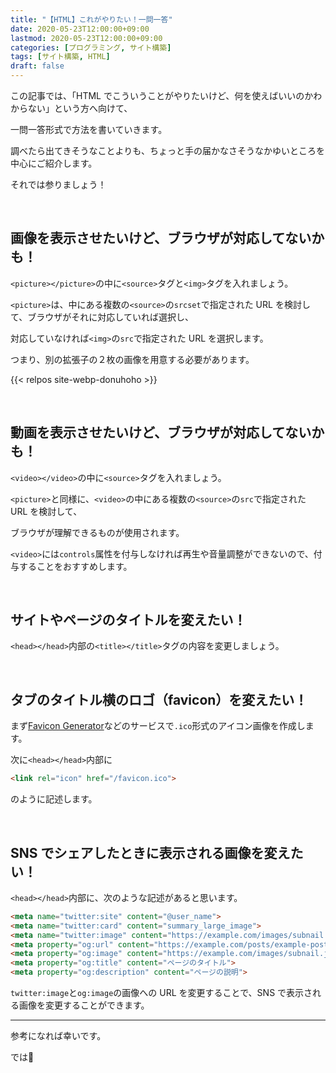 ```yaml
---
title: "【HTML】これがやりたい！一問一答"
date: 2020-05-23T12:00:00+09:00
lastmod: 2020-05-23T12:00:00+09:00
categories: [プログラミング, サイト構築]
tags: [サイト構築, HTML]
draft: false
---
```


この記事では、「HTML でこういうことがやりたいけど、何を使えばいいのかわからない」という方へ向けて、

一問一答形式で方法を書いていきます。

調べたら出てきそうなことよりも、ちょっと手の届かなさそうなかゆいところを中心にご紹介します。

それでは参りましょう！

<!--more-->

<br/>

## 画像を表示させたいけど、ブラウザが対応してないかも！

`<picture></picture>`の中に`<source>`タグと`<img>`タグを入れましょう。

`<picture>`は、中にある複数の`<source>`の`srcset`で指定された URL を検討して、ブラウザがそれに対応していれば選択し、

対応していなければ`<img>`の`src`で指定された URL を選択します。

つまり、別の拡張子の２枚の画像を用意する必要があります。

{{< relpos site-webp-donuhoho >}}

<br/>

## 動画を表示させたいけど、ブラウザが対応してないかも！

`<video></video>`の中に`<source>`タグを入れましょう。

`<picture>`と同様に、`<video>`の中にある複数の`<source>`の`src`で指定された URL を検討して、

ブラウザが理解できるものが使用されます。

`<video>`には`controls`属性を付与しなければ再生や音量調整ができないので、付与することをおすすめします。

<br/>

## サイトやページのタイトルを変えたい！

<postimage src="tab-title" alt="サイトタイトル" />

`<head></head>`内部の`<title></title>`タグの内容を変更しましょう。

<br/>

## タブのタイトル横のロゴ（favicon）を変えたい！

<postimage src="tab-favicon" alt="favicon" />

まず[Favicon Generator](https://realfavicongenerator.net/)などのサービスで`.ico`形式のアイコン画像を作成します。

次に`<head></head>`内部に

```html {linenos=false}
<link rel="icon" href="/favicon.ico">
```

のように記述します。

<br/>

## SNS でシェアしたときに表示される画像を変えたい！

`<head></head>`内部に、次のような記述があると思います。

```html {linenos=false, hl_lines=[3, 5]}
<meta name="twitter:site" content="@user_name">
<meta name="twitter:card" content="summary_large_image">
<meta name="twitter:image" content="https://example.com/images/subnail.jpg">
<meta property="og:url" content="https://example.com/posts/example-post/">
<meta property="og:image" content="https://example.com/images/subnail.jpg">
<meta property="og:title" content="ページのタイトル">
<meta property="og:description" content="ページの説明">
```

`twitter:image`と`og:image`の画像への URL を変更することで、SNS で表示される画像を変更することができます。

---

参考になれば幸いです。

では👋
